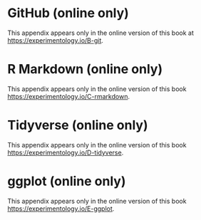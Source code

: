 # GitHub (online only) {#sec-git}

This appendix appears only in the online version of this book at <https://experimentology.io/B-git>.

# R Markdown (online only) {#sec-rmarkdown}

This appendix appears only in the online version of this book <https://experimentology.io/C-rmarkdown>.

# Tidyverse (online only) {#sec-tidyverse}

This appendix appears only in the online version of this book <https://experimentology.io/D-tidyverse>.

# ggplot (online only) {#sec-ggplot}

This appendix appears only in the online version of this book <https://experimentology.io/E-ggplot>.
